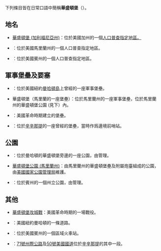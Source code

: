 下列條目皆在日常口語中簡稱'''華盛頓堡'''（{{Lang-en|Fort Washington}}）。

== 地名 ==

* [[華盛頓堡_(加利福尼亞州)|華盛頓堡 (加利福尼亞州)]]：位於美國加州的一個[[人口普查指定地區|人口普查指定地區。]]
* {{Internal link helper/en|華盛頓堡 (馬里蘭州)|Fort Washington, Maryland}}：位於美國馬里蘭州的一個人口普查指定地區。
* {{Internal link helper/en|華盛頓堡 (賓夕法尼亞州)|Fort Washington, Pennsylvania}}：位於美國賓州的一個人口普查指定地區。

== 軍事堡壘及要塞 ==

* {{Link-en|華盛頓堡 (曼哈頓)|Fort Washington (Manhattan)}}：位於美國紐約[[曼哈頓島|曼哈頓島]]上曾經的一座軍事堡壘。
* 華盛頓堡（馬里蘭的一座堡壘）：位於馬里蘭州的一座軍事堡壘，位於馬里蘭州的華盛頓堡公園 (見下）內。
* {{Internal link helper/en|華盛頓堡 (麻薩諸塞州)|Fort Washington (Massachusetts)}}：美國革命時期建立的堡壘。
* {{Internal link helper/en|華盛頓堡 (俄亥俄州)|Fort Washington (Ohio)}}：位於[[辛辛那提|辛辛那提]]的一座曾經的堡壘，當時作爲邊境前哨站。

== 公園 ==

* {{Internal link helper/en|華盛頓堡公園 (曼哈頓)|Fort Washington Park (Manhattan)}}：位於曼哈頓的華盛頓堡旁邊的一座公園，由{{Internal link helper/en|紐約市公園遊憩處|New York City Department of Parks and Recreation}}管理。
* [[華盛頓堡公園_(馬里蘭州)|華盛頓堡公園 (馬里蘭州)]]：由馬里蘭州的華盛頓堡壘及附屬炮臺組成的公園，由[[美国国家公园管理局|美國國家公園管理局]]維護。
* {{Internal link helper/en|華盛頓堡州立公園|Fort Washington State Park}}：位於賓州的一個州立公園，由{{Internal link helper/en|賓夕法尼亞州自然資源與保育處|Pennsylvania Department of Conservation and Natural Resources}}管理。

== 其他 ==

* [[華盛頓堡攻城戰|華盛頓堡攻城戰]]：美國革命時期的一場戰役。
* {{Internal link helper/en|華盛頓堡大道|Fort Washington Avenue}}：美國紐約曼哈頓的一條道路。
* {{Link-en|華盛頓堡車站|Fort Washington station}}：位於美國賓州的一個區域火車站。
* {{Internal link helper/en|華盛頓堡道路|Fort Washington Way}}：[[71号州际公路|71號州際公路]]及[[50号美国国道|50號美國國道]]位於[[辛辛那提|辛辛那提]]的其中一段。


{{disambig|W|cat=四字譯名消歧義}}